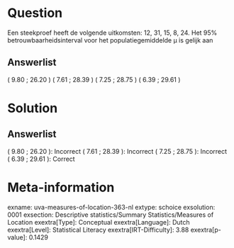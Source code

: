 Question
========

Een steekproef heeft de volgende uitkomsten: 12, 31, 15, 8, 24. Het 95%
betrouwbaarheidsinterval voor het populatiegemiddelde μ is gelijk aan

Answerlist
----------

( 9.80 ; 26.20 )
( 7.61 ; 28.39 )
( 7.25 ; 28.75 )
( 6.39 ; 29.61 )

Solution
========

Answerlist
----------

( 9.80 ; 26.20 ): Incorrect
( 7.61 ; 28.39 ): Incorrect
( 7.25 ; 28.75 ): Incorrect
( 6.39 ; 29.61 ): Correct

Meta-information
================
exname: uva-measures-of-location-363-nl
extype: schoice
exsolution: 0001
exsection: Descriptive statistics/Summary Statistics/Measures of Location
exextra[Type]: Conceptual
exextra[Language]: Dutch
exextra[Level]: Statistical Literacy
exextra[IRT-Difficulty]: 3.88
exextra[p-value]: 0.1429

